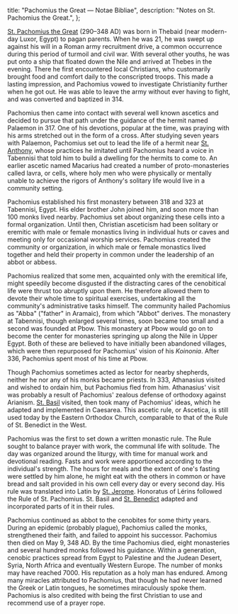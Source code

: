   title: "Pachomius the Great — Notae Bibliae",
  description: "Notes on St. Pachomius the Great.",
};

<Initial text="Pachomius the Great"/>

[St. Pachomius the Great](/glossary/names#pachomius) (290–348 AD) was born in Thebaid (near modern-day Luxor, Egypt) to pagan parents. When he was 21, he was swept up against his will in a Roman army recruitment drive, a common occurrence during this period of turmoil and civil war. With several other youths, he was put onto a ship that floated down the Nile and arrived at Thebes in the evening. There he first encountered local Christians, who customarily brought food and comfort daily to the conscripted troops. This made a lasting impression, and Pachomius vowed to investigate Christianity further when he got out. He was able to leave the army without ever having to fight, and was converted and baptized in 314.

Pachomius then came into contact with several well known ascetics and decided to pursue that path under the guidance of the hermit named Palaemon in 317. One of his devotions, popular at the time, was praying with his arms stretched out in the form of a cross. After studying seven years with Palaemon, Pachomius set out to lead the life of a hermit near [St. Anthony](/people/saints/desert-fathers/anthony-the-great), whose practices he imitated until Pachomius heard a voice in Tabennisi that told him to build a dwelling for the hermits to come to. An earlier ascetic named Macarius had created a number of proto-monasteries called lavra, or cells, where holy men who were physically or mentally unable to achieve the rigors of Anthony's solitary life would live in a community setting.

Pachomius established his first monastery between 318 and 323 at Tabennisi, Egypt. His elder brother John joined him, and soon more than 100 monks lived nearby. Pachomius set about organizing these cells into a formal organization. Until then, Christian asceticism had been solitary or eremitic with male or female monastics living in individual huts or caves and meeting only for occasional worship services. Pachomius created the community or <Definition lang="greek" anchor="koinobion" text="cenobitic" /> organization, in which male or female monastics lived together and held their property in common under the leadership of an abbot or abbess.

Pachomius realized that some men, acquainted only with the eremitical life, might speedily become disgusted if the distracting cares of the cenobitical life were thrust too abruptly upon them. He therefore allowed them to devote their whole time to spiritual exercises, undertaking all the community's administrative tasks himself. The community hailed Pachomius as "Abba" ("father" in Aramaic), from which "Abbot" derives. The monastery at Tabennisi, though enlarged several times, soon became too small and a second was founded at Pbow. This monastery at Pbow would go on to become the center for monasteries springing up along the Nile in Upper Egypt. Both of these are believed to have initially been abandoned villages, which were then repurposed for Pachomius' vision of his *Koinonia*. After 336, Pachomius spent most of his time at Pbow.

Though Pachomius sometimes acted as lector for nearby shepherds, neither he nor any of his monks became priests. In 333, Athanasius visited and wished to ordain him, but Pachomius fled from him. Athanasius' visit was probably a result of Pachomius' zealous defense of orthodoxy against Arianism. [St. Basil](/people/saints/cappadocian-fathers/basil-the-great) visited, then took many of Pachomius' ideas, which he adapted and implemented in Caesarea. This ascetic rule, or Ascetica, is still used today by the Eastern Orthodox Church, comparable to that of the Rule of St. Benedict in the West.

Pachomius was the first to set down a written monastic rule. The Rule sought to balance prayer with work, the communal life with solitude. The day was organized around the liturgy, with time for manual work and devotional reading. Fasts and work were apportioned according to the individual's strength. The hours for meals and the extent of one's fasting were settled by him alone, he might eat with the others in common or have bread and salt provided in his own cell every day or every second day. His rule was translated into Latin by [St. Jerome](/people/saints/latin-fathers/jerome-of-stridon). Honoratus of Lérins followed the Rule of St. Pachomius. St. Basil and [St. Benedict](/people/saints/early/benedict-of-nursia) adapted and incorporated parts of it in their rules.

Pachomius continued as abbot to the cenobites for some thirty years. During an epidemic (probably plague), Pachomius called the monks, strengthened their faith, and failed to appoint his successor. Pachomius then died on May 9, 348 AD. By the time Pachomius died, eight monasteries and several hundred monks followed his guidance. Within a generation, cenobic practices spread from Egypt to Palestine and the Judean Desert, Syria, North Africa and eventually Western Europe. The number of monks may have reached 7000. His reputation as a holy man has endured. Among many miracles attributed to Pachomius, that though he had never learned the Greek or Latin tongues, he sometimes miraculously spoke them. Pachomius is also credited with being the first Christian to use and recommend use of a prayer rope.
